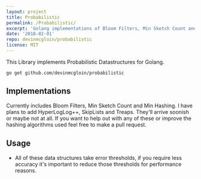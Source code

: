 ```yaml
---
layout: project
title: Probabilistic
permalink: /Probabilistic/
excerpt: 'Golang implementations of Bloom Filters, Min Sketch Count and Min Hashing.'
date: '2018-02-01'
repo: devinmcgloin/probabilistic
license: MIT
---
```


This Library implements Probabilistic Datastructures for Golang.

```
go get github.com/devinmcgloin/probabilistic
```

## Implementations

Currently includes Bloom Filters, Min Sketch Count and Min Hashing. I have plans
to add HyperLogLog++, SkipLists and Treaps. They'll arrive soonish or maybe not
at all. If you want to help out with any of these or improve the hashing
algorithms used feel free to make a pull request.

## Usage

- All of these data structures take error thresholds, if you require less
  accuracy it's important to reduce those thresholds for performance reasons.
